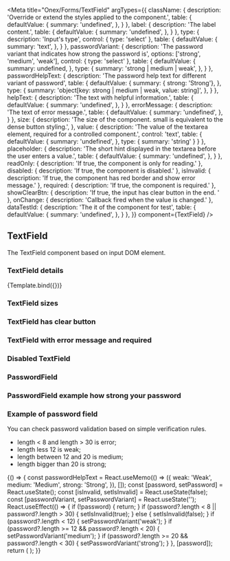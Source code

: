 

<Meta
    title="Onex/Forms/TextField"
    argTypes={{
      className: {
        description: 'Override or extend the styles applied to the component.',
        table: {
          defaultValue: {
            summary: 'undefined',
          },
        }
      },
      label: {
        description: 'The label content.',
        table: {
          defaultValue: {
            summary: 'undefined',
          },
        }
      },
      type: {
        description: 'Input\'s type',
        control: { type: 'select' },
        table: {
          defaultValue: {
            summary: 'text',
          },
        }
      },
      passwordVariant: {
        description: 'The password variant that indicates how strong the password is',
        options: ['strong', 'medium', 'weak'],
        control: { type: 'select' },
        table: {
          defaultValue: {
            summary: undefined,
          },
          type: {
            summary: 'strong | medium | weak',
          },
        }
      },
      passwordHelpText: {
        description: 'The password help text for different variant of password',
        table: {
          defaultValue: {
            summary: { strong: 'Strong'},
          },
          type: {
            summary: 'object[key: strong | medium | weak, value: string]',
          },
        }
      },
      helpText: {
        description: 'The text with helpful information.',
        table: {
          defaultValue: {
            summary: 'undefined',
          },
        }
      },
      errorMessage: {
        description: 'The text of error message.',
        table: {
          defaultValue: {
            summary: 'undefined',
          },
        }
      },
      size: {
        description: 'The size of the component. small is equivalent to the dense button styling.',
      },
      value: {
        description: 'The value of the textarea element, required for a controlled component.',
        control: 'text',
        table: {
          defaultValue: {
            summary: 'undefined',
          },
          type: {
            summary: 'string'
          }
        }
      },
      placeholder: {
        description: 'The short hint displayed in the textarea before the user enters a value.',
        table: {
          defaultValue: {
            summary: 'undefined',
          },
        }
      },
      readOnly: {
        description: 'If true, the component is only for reading.'
      },
      disabled: {
        description: 'If true, the component is disabled.'
      },
      isInvalid: {
        description: 'If true, the component has red border and show error message.'
      },
      required: {
        description: 'If true, the component is required.'
      },
      showClearBtn: {
        description: 'If true, the input has clear button in the end. '
      },
      onChange: {
        description: 'Callback fired when the value is changed.'
      },
      dataTestId: {
        description: 'The it of the component for test',
        table: {
          defaultValue: {
            summary: 'undefined',
          },
        }
      },
    }}
    component={TextField}
/>


## TextField

The TextField component based on input DOM element.

### TextField details
<Canvas>
    <Story
        name="Demo"
        args={{
            size: 'md',
            placeholder: 'Placeholder',
            label: 'Label',
            showClearBtn: true,
            className: 'custom-textfield',
            dataTestId: 'text-textfield-id',
        }}>
        {Template.bind({})}
    </Story>
</Canvas>

<ArgsTable story="Demo" />

### TextField sizes

<Canvas>
    <Story name="Small" story={stories.Small} />
    <Story name="Middle" story={stories.Middle} />
</Canvas>

### TextField has clear button

<Canvas>
    <Story name="ClearButton" story={stories.ClearButton} />
</Canvas>


### TextField with error message and required

<Canvas>
    <Story name="ErrorMessage" story={stories.ErrorMessage} />
    <Story name="Required" story={stories.Required} />
</Canvas>

### Disabled TextField

<Canvas>
    <Story name="Disabled" story={stories.Disabled} />
</Canvas>

### PasswordField

<Canvas>
  <Story name="PasswordSmall" story={stories.PasswordSmall} />
  <Story name="PasswordMiddle" story={stories.PasswordMiddle} />
</Canvas>

### PasswordField example how strong your password

<Canvas>
  <Story name="PasswordWeak" story={stories.PasswordWeak} />
  <Story name="PasswordMedium" story={stories.PasswordMedium} />
  <Story name="PasswordStrong" story={stories.PasswordStrong} />
</Canvas>

### Example of password field

You can check password validation based on simple verification rules.
 - length < 8 and length > 30 is error;
 - length less 12 is weak;
 - length between 12 and 20 is medium;
 - length bigger than 20 is strong;

<Canvas>
  <Story name="Password example">
    {() => {
      const passwordHelpText = React.useMemo(() => ({
        weak: 'Weak',
        medium: 'Medium',
        strong: 'Strong',
      }), []);
      const [password, setPassword] = React.useState();
      const [isInvalid, setIsInvalid] = React.useState(false);
      const [passwordVariant, setPasswordVariant] = React.useState('');
      React.useEffect(() => {
        if (!password) {
          return;
        }
        if (password?.length < 8 || password?.length > 30) {
          setIsInvalid(true);
        } else {
          setIsInvalid(false);
        }
        if (password?.length < 12) {
          setPasswordVariant('weak');
        }
        if (password?.length >= 12 && password?.length < 20) {
          setPasswordVariant('medium');
        }
        if (password?.length >= 20 && password?.length < 30) {
          setPasswordVariant('strong');
        }
      }, [password]);
      return (
        <TextField
          type="password"
          placeholder="password"
          label="Password"
          value={password}
          onChange={setPassword}
          isInvalid={isInvalid}
          passwordVariant={passwordVariant}
          errorMessage='Your password needs to be between 8 and 30 characters long'
          passwordHelpText={passwordHelpText} />
      );
    }}
  </Story>
</Canvas>
